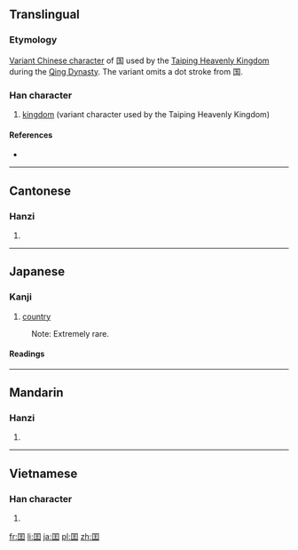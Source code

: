 {{also|國|国}}
==Translingual==

===Etymology===
[[w:en:Variant Chinese character|Variant Chinese character]] of 国 used by the [[w:en:Taiping Rebellion|Taiping Heavenly Kingdom]] during the [[w:en:Qing Dynasty|Qing Dynasty]]. The variant omits a dot stroke from 国.

===Han character===
{{Han char|rn=31|rad=囗|as=04|sn=7|four=|canj=田一土 (WMG)|ids=⿴[[囗]][[王]]}}

# [[kingdom]] (variant character used by the Taiping Heavenly Kingdom)

====References====
* {{Han ref|kx=0217.190|dkj=04716|dj=0445.020|hdz=10713.100|uh=56EF|ud=22255}}

----

==Cantonese==

===Hanzi===
{{yue-hanzi|jyut=[[gwok3]]|y=gwok3}}

# {{defn|lang=yue|sort=囗04}}

----

==Japanese==

===Kanji===
{{ja-kanji|grade=uc|rs=囗04}}

# [[country]]
: Note: Extremely rare.

====Readings====
{{ja-readings
|on=[[こく]] (koku)
}}

----

==Mandarin==

===Hanzi===
{{cmn-hanzi|pin=[[guó]] ([[guo2]])|wg=kuo<sup>2</sup>}}

# {{defn|lang=cmn|sort=囗04}}

----

==Vietnamese==

===Han character===
{{vi-hantu|[[quốc]]|rs=囗04}}

# {{defn|lang=vi|sort=囗04}}

[[fr:囯]]
[[li:囯]]
[[ja:囯]]
[[pl:囯]]
[[zh:囯]]